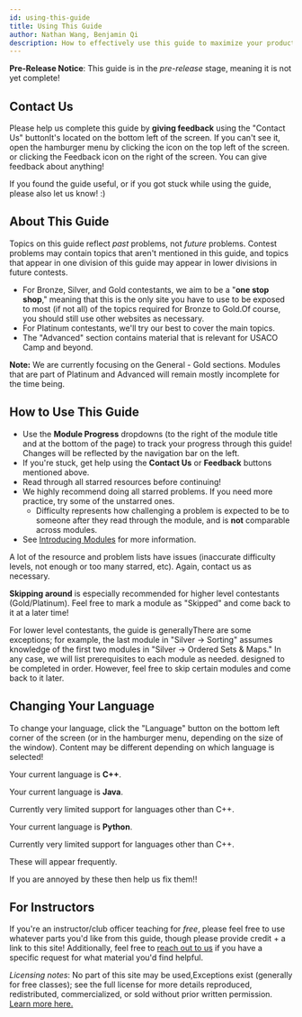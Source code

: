 ```yaml
---
id: using-this-guide
title: Using This Guide
author: Nathan Wang, Benjamin Qi
description: How to effectively use this guide to maximize your productivity.
---
```


**Pre-Release Notice**: This guide is in the _pre-release_ stage, meaning it is not yet complete!

## Contact Us

Please help us complete this guide by **giving feedback** using the "Contact Us" button<Asterisk>It's located on the bottom left of the screen. If you can't see it, open the hamburger menu by clicking the icon on the top left of the screen.</Asterisk> or clicking the Feedback icon on the right of the screen. You can give feedback about anything!

If you found the guide useful, or if you got stuck while using the guide, please also let us know! :)

## About This Guide

<Warning title="This guide is NOT a syllabus!!">

Topics on this guide reflect _past_ problems, not _future_ problems. Contest problems may contain topics that aren't mentioned in this guide, and topics that appear in one division of this guide may appear in lower divisions in future contests.

</Warning>

- For Bronze, Silver, and Gold contestants, we aim to be a "**one stop shop**," meaning that this is the only site you have to use to be exposed to most (if not all) of the topics required for Bronze to Gold.<Asterisk>Of course, you should still use other websites as necessary.</Asterisk>
- For Platinum contestants, we'll try our best to cover the main topics.
- The "Advanced" section contains material that is relevant for USACO Camp and beyond.

**Note:** We are currently focusing on the General - Gold sections. Modules that are part of Platinum and Advanced will remain mostly incomplete for the time being.

<!--  <Asterisk>There are too many topics for us to effectively cover all of them. If you want to do well in Platinum, you will have to find additional resources on your own in addition to this site</Asterisk> -->

## How to Use This Guide

- Use the **Module Progress** dropdowns (to the right of the module title and at the bottom of the page) to track your progress through this guide! Changes will be reflected by the navigation bar on the left.
- If you're stuck, get help using the **Contact Us** or **Feedback** buttons mentioned above.
- Read through all starred resources before continuing!
- We highly recommend doing all starred problems. If you need more practice, try some of the unstarred ones.
  - Difficulty represents how challenging a problem is expected to be to someone after they read through the module, and is **not** comparable across modules.
- See [Introducing Modules](./modules) for more information.

<Warning>

A lot of the resource and problem lists have issues (inaccurate difficulty levels, not enough or too many starred, etc). Again, contact us as necessary.

</Warning>

**Skipping around** is especially recommended for higher level contestants (Gold/Platinum). Feel free to <TextTooltip content="You can do this by scrolling to the end of a module">mark a module</TextTooltip> as "Skipped" and come back to it at a later time!

For lower level contestants, the guide is generally<Asterisk>There are some exceptions; for example, the last module in "Silver -> Sorting" assumes knowledge of the first two modules in "Silver -> Ordered Sets & Maps." In any case, we will list prerequisites to each module as needed.</Asterisk> designed to be completed in order. However, feel free to skip certain modules and come back to it later.

## Changing Your Language

To change your language, click the "Language" button on the bottom left corner of the screen (or in the hamburger menu, depending on the size of the window). Content may be different depending on which language is selected!

<LanguageSection>

<CPPSection>

Your current language is **C++**.

</CPPSection>

<JavaSection>

Your current language is **Java**.

<Warning>

Currently very limited support for languages other than C++.

</Warning>

</JavaSection>

<PySection>

Your current language is **Python**.

<Warning>

Currently very limited support for languages other than C++.

</Warning>

</PySection>

</LanguageSection>

<IncompleteSection>

These will appear frequently.

</IncompleteSection>

<IncompleteSection>

If you are annoyed by these then help us fix them!!

</IncompleteSection>

## For Instructors

If you're an instructor/club officer teaching for _free_, please feel free to use whatever parts you'd like from this guide, though please provide credit + a link to this site! Additionally, feel free to [reach out to us](mailto:usacoguide@gmail.com) if you have a specific request for what material you'd find helpful.

_Licensing notes_: No part of this site may be used,<Asterisk>Exceptions exist (generally for free classes); see the full license for more details</Asterisk> reproduced, redistributed, commercialized, or sold without prior written permission. [Learn more here.](/license)

